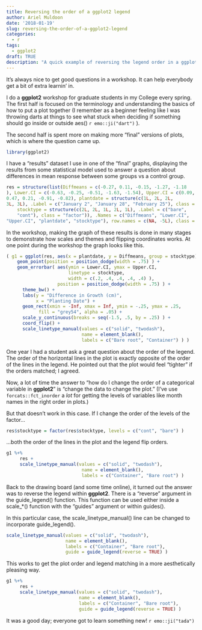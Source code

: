 ```yaml
---
title: Reversing the order of a ggplot2 legend
author: Ariel Muldoon
date: '2018-01-19'
slug: reversing-the-order-of-a-ggplot2-legend
categories:
  - r
tags:
  - ggplot2
draft: TRUE
description: "A quick example of reversing the legend order in a ggplot2 plot, which is done via guide_legend() instead of by changing the order of the levels in the dataset."
---
```


It's always nice to get good questions in a workshop. It can help everybody get a bit of extra learnin' in.

I do a **ggplot2** workshop for graduate students in my College every spring.  The first half is focused on the terminology and understanding the basics of how to put a plot together (I remember as a beginner feeling like I was throwing darts at things to see what stuck when deciding if something should go inside or outside aes() `r emo::ji("dart")` ). 

The second half is spent more on making more "final" versions of plots, which is where the question came up.

```r
library(ggplot2)
```

I have a "results" dataset I use in one of the "final" graphs, displaying the results from some statistical model used to answer a question about differences in mean response between some groups vs a control group.

```r
res = structure(list(Diffmeans = c(-0.27, 0.11, -0.15, -1.27, -1.18
), Lower.CI = c(-0.63, -0.25, -0.51, -1.63, -1.54), Upper.CI = c(0.09, 
0.47, 0.21, -0.91, -0.82), plantdate = structure(c(1L, 2L, 2L, 
3L, 3L), .Label = c("January 2", "January 28", "February 25"), class = "factor"), 
    stocktype = structure(c(2L, 2L, 1L, 2L, 1L), .Label = c("bare", 
    "cont"), class = "factor")), .Names = c("Diffmeans", "Lower.CI", 
"Upper.CI", "plantdate", "stocktype"), row.names = c(NA, -5L), class = "data.frame")
```

In the workshop, making the graph of these results is done in many stages to demonstrate how scales and themes and flipping coordinates works.  At one point during the workshop the graph looks like this.

```r
( g1 = ggplot(res, aes(x = plantdate, y = Diffmeans, group = stocktype) ) +
 	geom_point(position = position_dodge(width = .75) ) +
 	geom_errorbar( aes(ymin = Lower.CI, ymax = Upper.CI,
 	                   linetype = stocktype,
 	                   width = c(.2, .4, .4, .4, .4) ),
 	               position = position_dodge(width = .75) ) +
      theme_bw() + 
      labs(y = "Difference in Growth (cm)",
           x = "Planting Date") +
      geom_rect(xmin = -Inf, xmax = Inf, ymin = -.25, ymax = .25, 
			fill = "grey54", alpha = .05) +
      scale_y_continuous(breaks = seq(-1.5, .5, by = .25) ) + 
      coord_flip() +
      scale_linetype_manual(values = c("solid", "twodash"),
                            name = element_blank(),
                            labels = c("Bare root", "Container") ) )
```

One year I had a student ask a great question about the order of the legend.  The order of the horizontal lines in the plot is exactly opposite of the order of the lines in the legend.  He pointed out that the plot would feel "tighter" if the orders matched; I agreed.

Now, a lot of time the answer to "how do I change the order of a categorical variable in **ggplot2**" is "change the data to change the plot."  (I've use `forcats::fct_inorder` a *lot* for getting the levels of variables like month names in the right order in plots.)

But that doesn't work in this case.  If I change the order of the levels of the factor...

```r
res$stocktype = factor(res$stocktype, levels = c("cont", "bare") )
```

...both the order of the lines in the plot and the legend flip orders.

```r
g1 %+% 
     res +
     scale_linetype_manual(values = c("solid", "twodash"),
                            name = element_blank(),
                            labels = c("Container", "Bare root") )
```

Back to the drawing board (and some time online), it turned out the answer was to reverse the legend within **ggplot2**.  There is a "reverse" argument in the guide_legend() function.  This function can be used either inside a scale_*() function with the "guides" argument or within guides().

In this particular case, the scale_linetype_manual() line can be changed to incorporate guide_legend().

```r
scale_linetype_manual(values = c("solid", "twodash"),
                      name = element_blank(),
                      labels = c("Container", "Bare root"),
                      guide = guide_legend(reverse = TRUE) )
```

This works to get the plot order and legend matching in a more aesthetically pleasing way.

```r
g1 %+% 
     res +
     scale_linetype_manual(values = c("solid", "twodash"),
                           name = element_blank(),
                           labels = c("Container", "Bare root"),
                           guide = guide_legend(reverse = TRUE) )
```

It was a good day; everyone got to learn something new! `r emo::ji("tada")`
